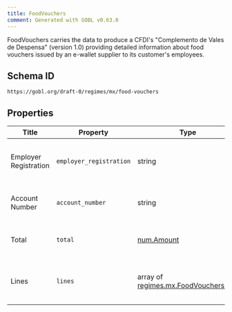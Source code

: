 ```yaml
---
title: FoodVouchers
comment: Generated with GOBL v0.63.0
---
```


FoodVouchers carries the data to produce a CFDI's "Complemento de Vales de Despensa" (version 1.0) providing detailed information about food vouchers issued by an e-wallet supplier to its customer's employees.

## Schema ID

`https://gobl.org/draft-0/regimes/mx/food-vouchers`

## Properties

| Title                 | Property                | Type                                                                           | Req. | Description                                                                     |
|-----------------------|-------------------------|--------------------------------------------------------------------------------|------|---------------------------------------------------------------------------------|
| Employer Registration | `employer_registration` | string                                                                         |      | Customer's employer registration number (maps to `registroPatronal`).           |
| Account Number        | `account_number`        | string                                                                         | true | Customer's account number (maps to `numeroDeCuenta`).                           |
| Total                 | `total`                 | [num.Amount](/draft-0/num/amount)                                              |      | Sum of all line amounts (calculated, maps to `total`).                          |
| Lines                 | `lines`                 | array of [regimes.mx.FoodVouchersLine](/draft-0/regimes/mx/food_vouchers_line) | true | List of food vouchers issued to the customer's employees (maps to `Conceptos`). |

